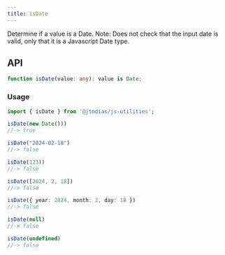 ```yaml
---
title: isDate
---
```

Determine if a value is a Date.
Note: Does not check that the input date is valid, only that it is a Javascript Date type.

## API

```typescript
function isDate(value: any): value is Date;
```

### Usage

```typescript
import { isDate } from '@jtmdias/js-utilities';

isDate(new Date()))
//-> true

isDate("2024-02-18")
//-> false

isDate(123))
//-> false

isDate([2024, 2, 18])
//-> false

isDate({ year: 2024, month: 2, day: 18 })
//-> false

isDate(null)
//-> false

isDate(undefined)
//-> false
```
